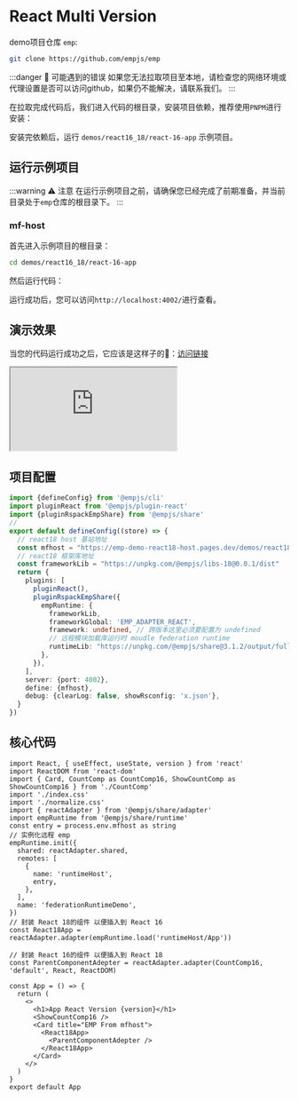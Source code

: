 
# React Multi Version

demo项目仓库 `emp`:

```bash
git clone https://github.com/empjs/emp
```

:::danger 🚨 可能遇到的错误
如果您无法拉取项目至本地，请检查您的网络环境或代理设置是否可以访问github，如果仍不能解决，请联系我们。
:::

在拉取完成代码后，我们进入代码的根目录，安装项目依赖，推荐使用`PNPM`进行安装：

<PackageManagerTabs command="install" />

安装完依赖后，运行 `demos/react16_18/react-16-app` 示例项目。

## 运行示例项目

:::warning ⚠️ 注意
在运行示例项目之前，请确保您已经完成了前期准备，并当前目录处于`emp`仓库的根目录下。
:::

### mf-host

首先进入示例项目的根目录：

```bash
cd demos/react16_18/react-16-app
```

然后运行代码：
<PackageManagerTabs command="dev" />

运行成功后，您可以访问`http://localhost:4002/`进行查看。


## 演示效果

当您的代码运行成功之后，它应该是这样子的🤩：<a target='_blank' href='https://emp-demo-react16and18.pages.dev/'>访问链接</a>

<iframe src="https://emp-demo-react16and18.pages.dev/"
  style={{width: '100%', height: '450px', border: `20px solid #aaa`, borderRadius: '4px', overflow: 'hidden'}}
  title="mf-host"
></iframe>

## 项目配置

```ts title="emp.config.ts"
import {defineConfig} from '@empjs/cli'
import pluginReact from '@empjs/plugin-react'
import {pluginRspackEmpShare} from '@empjs/share'
//
export default defineConfig((store) => {
  // react18 host 基站地址
  const mfhost = "https://emp-demo-react18-host.pages.dev/demos/react18/react-host/dist/emp.js"
  // react18 框架库地址 
  const frameworkLib = "https://unpkg.com/@empjs/libs-18@0.0.1/dist"
  return {
    plugins: [
      pluginReact(),
      pluginRspackEmpShare({
        empRuntime: {
          frameworkLib,
          frameworkGlobal: 'EMP_ADAPTER_REACT',
          framework: undefined, // 跨版本这里必须要配置为 undefined
          // 远程模块加载库运行时 moudle federation runtime
          runtimeLib: "https://unpkg.com/@empjs/share@3.1.2/output/full.js",
        },
      }),
    ],
    server: {port: 4002},
    define: {mfhost},
    debug: {clearLog: false, showRsconfig: 'x.json'},
  }
})
```

## 核心代码
```tsx title="src/App.tsx"
import React, { useEffect, useState, version } from 'react'
import ReactDOM from 'react-dom'
import { Card, CountComp as CountComp16, ShowCountComp as ShowCountComp16 } from './CountComp'
import './index.css'
import './normalize.css'
import { reactAdapter } from '@empjs/share/adapter'
import empRuntime from '@empjs/share/runtime'
const entry = process.env.mfhost as string
// 实例化远程 emp
empRuntime.init({
  shared: reactAdapter.shared,
  remotes: [
    {
      name: 'runtimeHost',
      entry,
    },
  ],
  name: 'federationRuntimeDemo',
})
// 封装 React 18的组件 以便插入到 React 16
const React18App = reactAdapter.adapter(empRuntime.load('runtimeHost/App'))

// 封装 React 16的组件 以便插入到 React 18
const ParentComponentAdepter = reactAdapter.adapter(CountComp16, 'default', React, ReactDOM)

const App = () => {
  return (
    <>
      <h1>App React Version {version}</h1>
      <ShowCountComp16 />
      <Card title="EMP From mfhost">
        <React18App>
          <ParentComponentAdepter />
        </React18App>
      </Card>
    </>
  )
}
export default App

```